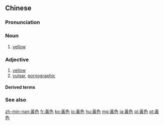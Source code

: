 {{also|黄色}}
==Chinese==
{{zh-forms|s=黄色}}

===Pronunciation===
{{zh-pron
|m=huángsè
|c=wong4 sik1
|h=pfs=vòng-set
|mn=xm,tw:n̂g-sek/qz:n̂g-siak/zz,yl:ûiⁿ-sek
|mn-t=ng5 sêg4
|cat=n,a
}}

===Noun===
{{zh-noun}}

# [[yellow]]

===Adjective===
{{zh-adj}}

# [[yellow]]
# [[vulgar]], [[pornographic]]

====Derived terms====
{{zh-der|黃色電影|黃色小說}}

===See also===
{{table:colors/zh}}

{{zh-cat|Intermediate|Colors}}

[[zh-min-nan:黃色]]
[[fr:黃色]]
[[ko:黃色]]
[[io:黃色]]
[[hu:黃色]]
[[mg:黃色]]
[[ja:黃色]]
[[pl:黃色]]
[[pt:黃色]]